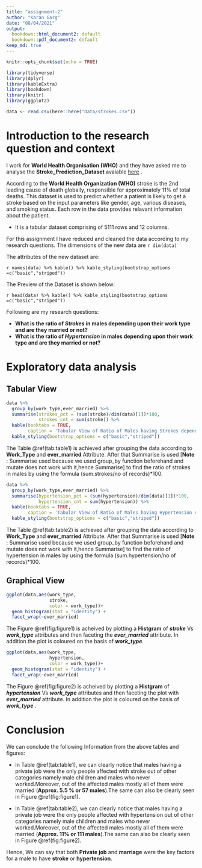 ```yaml
---
title: "assignment-2"
author: "Karan Garg"
date: "08/04/2021"
output:
  bookdown::html_document2: default
  bookdown::pdf_document2: default
keep_md: true  
---
```


```r
knitr::opts_chunk$set(echo = TRUE)
```

```r
library(tidyverse)
library(dplyr)
library(kableExtra)
library(bookdown)
library(knitr)
library(ggplot2)
```

```r
data <- read.csv(here::here("Data/strokes.csv"))
```


# Introduction to the research question and context 

I work for **World Health Organisation (WHO)** and they have asked me to analyse the **Stroke_Prediction_Dataset** avaiable [here](https://www.kaggle.com/fedesoriano/stroke-prediction-dataset) .

According to the **World Health Organization (WHO)** stroke is the 2nd leading cause of death globally, responsible for approximately 11% of total deaths. 
This dataset is used to predict whether a patient is likely to get a stroke based on the input parameters like gender, age, various diseases, and smoking status. Each row in the data provides relavant information about the patient.

*	It is a tabular dataset comprising of 5111 rows and 12 columns.

For this assignment I have reduced and cleaned the data according to my research questions.
The dimensions of the new data are `r dim(data)`

The attributes of the new dataset are:

`r names(data) %>% kable() %>% kable_styling(bootstrap_options =c("basic","striped"))`

The Preview of the Dataset is shown below:

`r head(data) %>% kable() %>% kable_styling(bootstrap_options =c("basic","striped"))`

Following are my research questions:

* __What is the ratio of *Strokes* in males depending upon their work type and are they married or not?__
* __What is the ratio of *Hypertension* in males depending upon their work type and are they married or not?__

# Exploratory data analysis

## Tabular View

```r

data %>% 
  group_by(work_type,ever_married) %>% 
  summarise(strokes_pct = (sum(stroke)/dim(data)[1])*100,
            strokes_cnt = sum(stroke)) %>% 
  kable(booktabs = TRUE,
        caption = 'Tabular View of Ratio of Males having Strokes depending upon their work type and whether they were Marrried or not') %>% 
  kable_styling(bootstrap_options = c("basic","striped"))
```

The Table \@ref(tab:table1) is achieved after grouping the data according to **Work_Type** and  **ever_married** Attribute.
After that Summarise is used [**Note** : Summarise used because we used group_by function beforehand and mutate does not work with it,hence Summarise] to find the ratio of strokes in males by using the formula (sum.strokes/no of records)*100.

```r
data %>% 
  group_by(work_type,ever_married) %>% 
  summarise(hypertension_pct = (sum(hypertension)/dim(data)[1])*100,
            hypertension_cnt = sum(hypertension)) %>% 
  kable(booktabs = TRUE,
        caption = 'Tabular View of Ratio of Males having Hypertension depending upon their work type and whether they were Marrried or not') %>% 
  kable_styling(bootstrap_options = c("basic","striped"))


```

The Table \@ref(tab:table2) is achieved after grouping the data according to **Work_Type** and  **ever_married** Attribute.
After that Summarise is used [**Note** : Summarise used because we used group_by function beforehand and mutate does not work with it,hence Summarise] to find the ratio of hypertension in males by using the formula (sum.hypertension/no of records)*100.

## Graphical View

```r
ggplot(data,aes(work_type,
                stroke,
                color = work_type))+
  geom_histogram(stat = "identity") +
  facet_wrap(~ever_married)
```

The Figure \@ref(fig:figure1) is acheived by plotting a **Histgram** of ***stroke*** Vs ***work_type*** attributes and then faceting the ***ever_married*** attribute. In addition the plot is coloured on the basis of ***work_type***.

```r
ggplot(data,aes(work_type,
                hypertension,
                color = work_type))+
  geom_histogram(stat = "identity") +
  facet_wrap(~ever_married)
```
                
The Figure \@ref(fig:figure2) is acheived by plotting a **Histgram** of ***hypertension*** Vs ***work_type*** attributes and then faceting the plot with ***ever_married*** attribute. In addition the plot is coloured on the basis of ***work_type*** .

# Conclusion

We can conclude the following Information from the above tables and figures:

* In Table \@ref(tab:table1), we can clearly notice that males having a private job were the only people affected with stroke out of other categories namely male children and males who never worked.Moreover, out of the affected males mostly all of them were married (**Approx. 5.5 % or 57 males**).The same can also be clearly seen in Figure  \@ref(fig:figure1).

* In Table \@ref(tab:table2), we can clearly notice that males having a private job were the only people affected with hypertension out of other categories namely male children and males who never worked.Moreover, out of the affected males mostly all of them were married (**Approx. 11% or 111 males**).The same can also be clearly seen in Figure  \@ref(fig:figure2).

Hence, We can say that both **Private job** and **marriage** were the key factors for a male to have **stroke** or **hypertension**.
